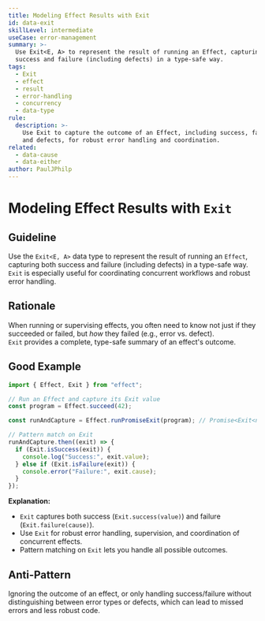 ```yaml
---
title: Modeling Effect Results with Exit
id: data-exit
skillLevel: intermediate
useCase: error-management
summary: >-
  Use Exit<E, A> to represent the result of running an Effect, capturing both
  success and failure (including defects) in a type-safe way.
tags:
  - Exit
  - effect
  - result
  - error-handling
  - concurrency
  - data-type
rule:
  description: >-
    Use Exit to capture the outcome of an Effect, including success, failure,
    and defects, for robust error handling and coordination.
related:
  - data-cause
  - data-either
author: PaulJPhilp
---
```


# Modeling Effect Results with `Exit`

## Guideline

Use the `Exit<E, A>` data type to represent the result of running an `Effect`, capturing both success and failure (including defects) in a type-safe way.  
`Exit` is especially useful for coordinating concurrent workflows and robust error handling.

## Rationale

When running or supervising effects, you often need to know not just if they succeeded or failed, but *how* they failed (e.g., error vs. defect).  
`Exit` provides a complete, type-safe summary of an effect's outcome.

## Good Example

```typescript
import { Effect, Exit } from "effect";

// Run an Effect and capture its Exit value
const program = Effect.succeed(42);

const runAndCapture = Effect.runPromiseExit(program); // Promise<Exit<never, number>>

// Pattern match on Exit
runAndCapture.then((exit) => {
  if (Exit.isSuccess(exit)) {
    console.log("Success:", exit.value);
  } else if (Exit.isFailure(exit)) {
    console.error("Failure:", exit.cause);
  }
});
```

**Explanation:**  
- `Exit` captures both success (`Exit.success(value)`) and failure (`Exit.failure(cause)`).
- Use `Exit` for robust error handling, supervision, and coordination of concurrent effects.
- Pattern matching on `Exit` lets you handle all possible outcomes.

## Anti-Pattern

Ignoring the outcome of an effect, or only handling success/failure without distinguishing between error types or defects, which can lead to missed errors and less robust code.
